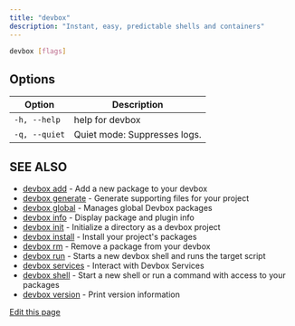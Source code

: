 ```yaml
---
title: "devbox"
description: "Instant, easy, predictable shells and containers"
---
```


```bash
devbox [flags]
```

## Options[​](#options "Direct link to Options")

| Option        | Description                  |
| ------------- | ---------------------------- |
| `-h, --help`  | help for devbox              |
| `-q, --quiet` | Quiet mode: Suppresses logs. |

## SEE ALSO[​](#see-also "Direct link to SEE ALSO")

- [devbox add](/docs/devbox/cli_reference/devbox_add/) - Add a new package to your devbox
- [devbox generate](/docs/devbox/cli_reference/devbox_generate/) - Generate supporting files for
  your project
- [devbox global](/docs/devbox/cli_reference/devbox_global/) - Manages global Devbox packages
- [devbox info](/docs/devbox/cli_reference/devbox_info/) - Display package and plugin info
- [devbox init](/docs/devbox/cli_reference/devbox_init/) - Initialize a directory as a devbox
  project
- [devbox install](/docs/devbox/cli_reference/devbox_install/) - Install your project's packages
- [devbox rm](/docs/devbox/cli_reference/devbox_rm/) - Remove a package from your devbox
- [devbox run](/docs/devbox/cli_reference/devbox_run/) - Starts a new devbox shell and runs the
  target script
- [devbox services](/docs/devbox/cli_reference/devbox_services/) - Interact with Devbox Services
- [devbox shell](/docs/devbox/cli_reference/devbox_shell/) - Start a new shell or run a command with
  access to your packages
- [devbox version](/docs/devbox/cli_reference/devbox_version/) - Print version information

[Edit this page](https://github.com/jetify-com/devbox/tree/main/docs/app/docs/cli_reference/devbox.md)
